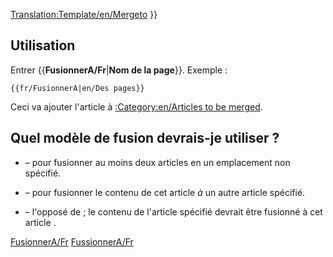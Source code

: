 <noinclude>[[Translation:Template/en/Mergeto]]</noinclude><noinclude></noinclude>
{{en/Ambox| type  = move
| image = en/Mergeto.png
| text  =  {{#IF: {{{1|}}} |Il a été suggéré que le contenu de cet article soit <span class="plainlinks">[http://fr.wikipedia.org/wiki/Wikip%C3%A9dia:Pages_%C3%A0_fusionner fusionner]</span> à <!--
                            --> ''[[:{{NAMESPACE}}:{{{1}}}|{{{1}}}]]''. ([[:{{NAMESPACE}} talk:{{{1}}}|Discuster]]) | Aucun non de page n'a été donné. Corrigez cela ou supprimez ce modèle.
}} }}<includeonly>{{{2|[[Category:en/Articles to be merged|{{PAGENAME}}]]}}}</includeonly><noinclude>

==Utilisation==
Entrer <nowiki>{{</nowiki>'''FusionnerA/Fr'''|'''Nom de la page'''<nowiki>}}</nowiki>. Exemple :
<pre>{{fr/FusionnerA|en/Des pages}}</pre>
Ceci va ajouter l'article à [[:Category:en/Articles to be merged]].

== Quel modèle de fusion devrais-je utiliser ? ==
* {{en/S|fr/Fusionner}} &ndash; pour fusionner au moins deux articles en un emplacement non spécifié.
* {{en/S|fr/FusionnerA}} &ndash; pour fusionner le contenu de cet article ''à'' un autre article spécifié.
* {{en/S|fr/FusionnerDepuis}} &ndash; l'opposé de {{en/S|fr/FusionnerA}}; le contenu de l'article spécifié devrait être fusionné à cet article .

[[Category:fr/Modèles|FusionnerA/Fr]][[Category:fr/Infobox|FussionnerA/Fr]]</noinclude>